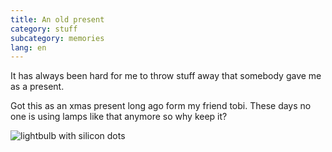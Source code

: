 ```yaml
---
title: An old present
category: stuff
subcategory: memories
lang: en
---
```


It has always been hard for me to throw stuff away that somebody gave me as a present.

Got this as an xmas present long ago form my friend tobi. These days no one is using lamps like that anymore so why
keep it?

![lightbulb with silicon dots](./lightbulb.jpg)
